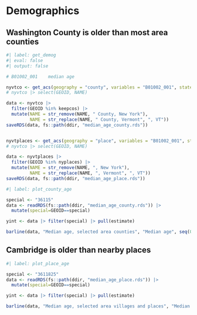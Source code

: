 # Demographics

## Washington County is older than most area counties

```r
#| label: get_demog
#| eval: false
#| output: false

# B01002_001	median age

nyvtco <- get_acs(geography = "county", variables = "B01002_001", state = c("NY", "VT"), year = 2023)
# nyvtco |> select(GEOID, NAME)

data <- nyvtco |> 
  filter(GEOID %in% keepcos) |>
  mutate(NAME = str_remove(NAME, " County, New York"),
         NAME = str_replace(NAME, " County, Vermont", ", VT"))
saveRDS(data, fs::path(ddir, "median_age_county.rds"))


nyvtplaces <- get_acs(geography = "place", variables = "B01002_001", state = c("NY", "VT"), year = 2023)
# nyvtco |> select(GEOID, NAME)

data <- nyvtplaces |> 
  filter(GEOID %in% nyplaces) |>
  mutate(NAME = str_remove(NAME, ", New York"),
         NAME = str_replace(NAME, ", Vermont", ", VT"))
saveRDS(data, fs::path(ddir, "median_age_place.rds"))


```


```r
#| label: plot_county_age

special <- "36115"
data <- readRDS(fs::path(ddir, "median_age_county.rds")) |> 
  mutate(special=GEOID==special)

yint <- data |> filter(special) |> pull(estimate)

barline(data, "Median age, selected area counties", "Median age", seq(0, 100, 5), yint)

```

## Cambridge is older than nearby places

```r
#| label: plot_place_age

special <- "3611825"
data <- readRDS(fs::path(ddir, "median_age_place.rds")) |> 
  mutate(special=GEOID==special)

yint <- data |> filter(special) |> pull(estimate)

barline(data, "Median age, selected area villages and places", "Median age", seq(0, 100, 5), yint)

```


